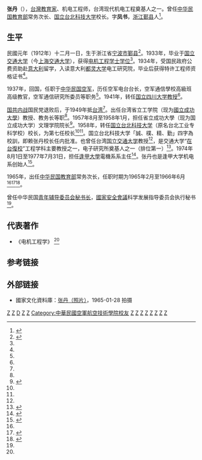 '''张丹'''（{{bd|1912年||？|}}），[[台灣|台灣]][[教育家|教育家]]、机电工程师，台湾现代机电工程奠基人之一。曾任[[中华民国教育部|中华民国教育部]]常务次长、[[国立台北科技大学|国立台北科技大学]]校长。字'''凤书'''，[[浙江|浙江]][[鄞县|鄞县]]人<ref name="张丹 留学人员数据库">{{cite web|url=http://overseasdb.jnu.edu.cn/renwuziliao/2011-11-28/711.html|title=张丹|publisher=留学人员数据库|author=[[暨南大学|暨南大学]]珠海校区图书馆|date=|accessdate=2013年6月6日|language=zh-hans}}{{dead link|date=2018年2月 |bot=InternetArchiveBot |fix-attempted=yes }}</ref>。

==生平==

民國元年（1912年）十二月一日，生于浙江省[[宁波市|宁波市]][[鄞县|鄞县]]<ref name="张丹 国立台北科技大学">{{cite web |url=http://www.cc.ntut.edu.tw/~wwwhis/master.html |title=第七任校長張丹先生 |publisher=[[国立台北科技大学|国立台北科技大学]]校史馆 |author= |date= |accessdate=2013年6月6日 |language=zh-hant |archive-date=2018年1月6日 |archive-url=https://web.archive.org/web/20180106155316/http://www.cc.ntut.edu.tw/~wwwhis/master.html |dead-url=no }}</ref>。1933年，毕业于[[国立交通大学|国立交通大学]]（今[[上海交通大学|上海交通大学]]），获得[[电机工程|电机工程]][[学士学位|学士学位]]<ref name="张丹 留学人员数据库"/>。1934年，受国民政府公费资助赴[[意大利|意大利]]留学，入读意大利[[都灵大学|都灵大学]]电工研究院，毕业后获得特许工程师资格证书<ref name="张丹 留学人员数据库"/>。

1937年，回国，任职于[[中华民国空军|中华民国空军]]，历任空军电台台长，空军通信學校高級班高级教官，空军通信研究所委员等职务<ref name="张丹 留学人员数据库"/>。1941年，转任[[国立四川大学|国立四川大学]][[教授|教授]]<ref name="张丹 留学人员数据库"/>。

[[国共内战|国共内战]]国民党退败后，于1949年抵[[台湾|台湾]]<ref name="张丹 留学人员数据库"/>。出任台湾省立工学院（现为[[國立成功大學|國立成功大學]]）教授、教务长等职<ref name="张丹 留学人员数据库"/>。1957年8月至1958年1月，担任省立成功大學（现为国立成功大学）文理学院院长<ref name="张丹 國立成功大學">{{cite web|url=http://www.ncku.edu.tw/science/college_profile.html|title=理学院简介|publisher=[[國立成功大學|國立成功大學]]—理学院|author=|date=|accessdate=2013年6月6日|language=zh-hant|deadurl=yes|archiveurl=https://web.archive.org/web/20130910181732/http://www.ncku.edu.tw/science/college_profile.html|archivedate=2013年9月10日}}</ref>。1958年，转任[[国立台北科技大学|国立台北科技大学]]（原名台北工业专科学校）校长，为第七任校长<ref name="张丹 留学人员数据库"/><ref name="张丹 国立台北科技大学"/>。国立台北科技大学「誠、樸、精、勤」四字為校訓，即赖张丹校长任内批准。也曾任台湾[[国立交通大学|国立交通大学]]教授<ref name="张丹 留学人员数据库"/>，是交通大学“[[在台復校|在台復校]]”工程学科主要教授之一，电子研究所奠基人之一（排位第一）<ref name="张丹 国立交通大学">{{cite web|url=http://www.nctu.edu.tw/school/hist_05.html |title=在台復校—國立交通大學 電子研究所時期｜民國四十七至五十六年（一九五八｜一九六七） |publisher=[[國立交通大學|國立交通大學]] |author= |date= |accessdate=2013年6月8日 |language=zh-hans |deadurl=yes |archiveurl=https://web.archive.org/web/20100326130123/http://www.nctu.edu.tw/school/hist_05.html |archivedate=2010年3月26日 }}</ref>。1974年8月1日至1977年7月31日，担任[[逢甲大學|逢甲大學]]電機系系主任<ref name="张丹 逢甲大學電機系1">{{cite web |url=http://www.ee.fcu.edu.tw/wSite/ct?xItem=23548&ctNode=10479&mp=380101&idPath= |title=主管介紹及任期表 |publisher=[[逢甲大學|逢甲大學]]—电机工程学系 |author= |date= |accessdate=2013年6月6日 |language=zh-hant |archive-date=2020年11月30日 |archive-url=https://web.archive.org/web/20201130232759/http://www.ee.fcu.edu.tw/wSite/ct?xItem=23548&ctNode=10479&mp=380101&idPath= |dead-url=no }}</ref>。张丹也是逢甲大学机电系创始人<ref name="张丹 逢甲大學電機系2">{{cite web|url=http://taiwan.173daxue.com/fcu/xuexiao/2013/03-30/148068.html|title=逢甲大学院系介绍：电机工程学系|publisher=173大学网|author=|date=|accessdate=2013年6月6日|language=zh-hans|deadurl=yes|archiveurl=https://web.archive.org/web/20141220003535/http://taiwan.173daxue.com/fcu/xuexiao/2013/03-30/148068.html|archivedate=2014年12月20日|df=}}</ref>。

1965年，出任[[中华民国教育部|中华民国教育部]]常务次长，任职时期为1965年2月至1966年6月<ref name="张丹 留学人员数据库"/><ref name="张丹 台湾教育部1">{{cite web |url=http://history.moe.gov.tw/employee.asp?id=29 |title=历任教育主管 张丹 常务次长 |publisher=[[中华民国教育部|中华民国教育部]] |author= |date= |accessdate=2013年6月6日 |language=zh-hant |archive-date=2019年6月11日 |archive-url=https://web.archive.org/web/20190611160503/http://history.moe.gov.tw/employee.asp?id=29 }}</ref><ref name="张丹 台湾教育部2">{{cite web |url=http://history.moe.gov.tw/employee_list.asp?unit=2 |title=历任教育主管 列表 |publisher=[[中华民国教育部|中华民国教育部]] |author= |date= |accessdate=2013年6月6日 |language=zh-hant |archive-date=2019年6月13日 |archive-url=https://web.archive.org/web/20190613094606/http://history.moe.gov.tw/employee_list.asp?unit=2 }}</ref>。

曾任中华民国[[教育部青年發展署|青年辅导委员会]][[秘书长|秘书长]]，[[國家安全會議|國家安全會議]]科学发展指导委员会执行秘书<ref name="张丹 留学人员数据库"/>。

==代表著作==
* 《电机工程学》 <ref name="张丹 留学人员数据库"/>

==参考链接==
{{reflist}}

==外部链接==
* 國家文化資料庫：[http://nrch.cca.gov.tw/ccahome/search/search_meta.jsp?xml_id=0005909956 张丹（照片）]{{dead link|date=2018年2月 |bot=InternetArchiveBot |fix-attempted=yes }}，1965-01-28 拍摄 

[[Category:鄞县人|Z]]
[[Category:台灣戰後寧波移民|Z]]
[[Category:张姓|D]]
[[Category:中華民國教育家|Z]]
[[Category:台湾工程师|Z]]
[[Category:中華民國空軍航空技術學院校友|Category:中華民國空軍航空技術學院校友]]
[[Category:国立成功大学校友|Z]]
[[Category:四川大学校友|Z]]
[[Category:上海交通大學校友|Z]]
[[Category:國立臺北科技大學校長|Z]]
[[Category:都灵大学校友|Z]]
[[Category:国立交通大学校友|Z]]
[[Category:逢甲大学校友|Z]]
[[Category:中華民國教育部部長|Z]]